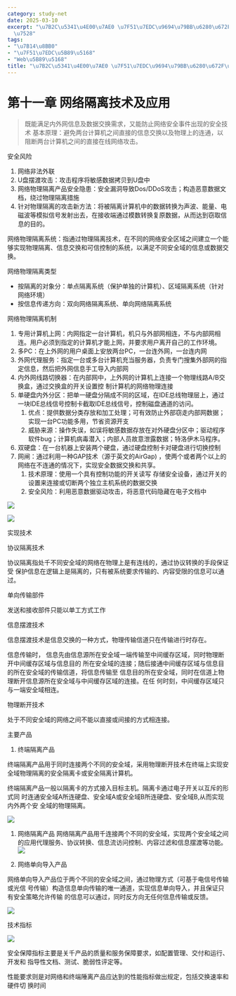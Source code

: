 ```yaml
---
category: study-net
date: 2025-03-10
excerpt: "\u7B2C\u5341\u4E00\u7AE0 \u7F51\u7EDC\u9694\u79BB\u6280\u672F\u53CA\u5E94\
  \u7528"
tags:
- "\u7B14\u8BB0"
- "\u7F51\u7EDC\u5B89\u5168"
- "Web\u5B89\u5168"
title: "\u7B2C\u5341\u4E00\u7AE0 \u7F51\u7EDC\u9694\u79BB\u6280\u672F\u53CA\u5E94\u7528"
---
```

# 第十一章 网络隔离技术及应用

> 既能满足内外网信息及数据交换需求，又能防止网络安全事件出现的安全技术
> 基本原理：避免两台计算机之间直接的信息交换以及物理上的连通，以阻断两台计算机之间的直接在线网络攻击。


安全风险

1. 网络非法外联
2. U盘摆渡攻击：攻击程序将敏感数据拷贝到U盘中
3. 网络物理隔离产品安全隐患：安全漏洞导致Dos/DDoS攻击；构造恶意数据文档，绕过物理隔离措施
4. 针对物理隔离的攻击新方法：将被隔离计算机中的数据转换为声波、能量、电磁波等模拟信号发射出去，在接收端通过模数转换复原数据，从而达到窃取信息的目的。

网络物理隔离系统：指通过物理隔离技术，在不同的网络安全区域之间建立一个能够实现物理隔离、信息交换和可信控制的系统，以满足不同安全域的信息或数据交换。

网络物理隔离类型

* 按隔离的对象分：单点隔离系统（保护单独的计算机）、区域隔离系统（针对网络环境）
* 按信息传递方向：双向网络隔离系统、单向网络隔离系统

网络物理隔离机制

1. 专用计算机上网：内网指定一台计算机，机只与外部网相连，不与内部网相连。用户必须到指定的计算机才能上网，并要求用户离开自己的工作环境。
2. 多PC：在上外网的用户桌面上安放两台PC，一台连外网，一台连内网
3. 外网代理服务：指定一台或多台计算机充当服务器，负责专门搜集外部网的指定信息，然后把外网信息手工导入内部网
4. 内外网线路切换器：在内部网中，上外网的计算机上连接一个物理线路A/B交换盒，通过交换盒的开关设置控 制计算机的网络物理连接
5. 单硬盘内外分区：把单一硬盘分隔成不同的区域，在IDE总线物理层上，通过 一块IDE总线信号控制卡截取IDE总线信号，控制磁盘通道的访问。
    1. 优点：提供数据分类存放和加工处理；可有效防止外部窃走内部网数据；实现一台PC功能多用，节省资源开支
    2. 威胁来源：操作失误，如误将敏感数据存放在对外硬盘分区中；驱动程序软件bug；计算机病毒潜入；内部人员故意泄露数据；特洛伊木马程序。
6. 双硬盘：在一台机器上安装两个硬盘，通过硬盘控制卡对硬盘进行切换控制
7. 网闸：通过利用一种GAP技术（源于英文的AirGap) ，使两个或者两个以上的网络在不连通的情况下，实现安全数据交换和共享。
    1. 技术原理：使用一个具有控制功能的开关读写 存储安全设备，通过开关的设置来连接或切断两个独立主机系统的数据交换
    2. 安全风险：利用恶意数据驱动攻击，将恶意代码隐藏在电子文档中

![](https://cdn.jsdelivr.net/gh/yy0691/img-bed@main/Net_Safe_FeiShu/WHCkbx27ao0vVSxwqfEczhf5n4s.png)

![](https://cdn.jsdelivr.net/gh/yy0691/img-bed@main/Net_Safe_FeiShu/LyambRiTCo2kXFxovg4ceFh7nAb.png)

实现技术

协议隔离技术

协议隔离指处千不同安全域的网络在物理上是有连线的，通过协议转换的手段保证受 保护信息在逻辑上是隔离的，只有被系统要求传输的、内容受限的信息可以通过。

单向传输部件

发送和接收部件只能以单工方式工作

信息摆渡技术

信息摆渡技术是信息交换的一种方式，物理传输信道只在传输进行时存在。

信息传输时， 信息先由信息源所在安全域一端传输至中间缓存区域，同时物理断开中间缓存区域与信息目的 所在安全域的连接；随后接通中间缓存区域与信息目的所在安全域的传输信道，将信息传输至 信息目的所在安全域，同时在信道上物理断开信息源所在安全域与中间缓存区域的连接。在任 何时刻，中间缓存区域只与一端安全域相连。

物理断开技术

处于不同安全域的网络之间不能以直接或间接的方式相连接。

主要产品

1. 终端隔离产品

终端隔离产品用于同时连接两个不同的安全域，采用物理断开技术在终端上实现安全域物理隔离的安全隔离卡或安全隔离计算机。

终端隔离产品一般以隔离卡的方式接入目标主机。隔离卡通过电子开关以互斥的形式同 时连通安全域A所连硬盘、安全域A或安全域B所连硬盘、安全域B,从而实现内外两个安 全域的物理隔离。

![](https://cdn.jsdelivr.net/gh/yy0691/img-bed@main/Net_Safe_FeiShu/YCXVbagt3oaePvxML8pch7xJngY.png)

1. 网络隔离产品
    网络隔离产品用千连接两个不同的安全域，实现两个安全域之间的应用代理服务、协议转换、信息流访问控制、内容过滤和信息摆渡等功能。
    ![](https://cdn.jsdelivr.net/gh/yy0691/img-bed@main/Net_Safe_FeiShu/TTcVbgjl5ohHyVxUVyicY5fDnS7.png)

2. 网络单向导入产品

网络单向导入产品位于两个不同的安全域之间，通过物理方式（可基于电信号传输或光信 号传输）构造信息单向传输的唯一通道，实现信息单向导入，并且保证只有安全策略允许传输 的信息可以通过，同时反方向无任何信息传输或反馈。

![](https://cdn.jsdelivr.net/gh/yy0691/img-bed@main/Net_Safe_FeiShu/MaxvbCnUAoPJzvxg7P6c6ipenae.png)

技术指标 

![](https://cdn.jsdelivr.net/gh/yy0691/img-bed@main/Net_Safe_FeiShu/GPy1bpE9YodaqtxNxL1cNnCMncg.png)

安全保障指标主要是关千产品的质量和服务保障要求，如配置管理、交付和运行、开发和 指导性文档、测试、脆弱性评定等。 

性能要求则是对网络和终端陲离产品应达到的性能指标做出规定，包括交换速率和硬件切 换时间



